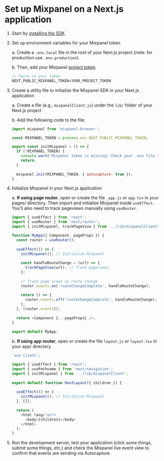


# Set up Mixpanel on a Next.js application

1. Start by [installing the SDK](https://docs.mixpanel.com/docs/quickstart/install-mixpanel).
2. Set up environment variables for your Mixpanel token

   a. Create a `.env.local` file in the root of your Next.js project (note: for production use `.env.production`).

   b. Then, add your Mixpanel [project token](https://docs.mixpanel.com/docs/orgs-and-projects/managing-projects#find-your-project-tokens).

   ```javascript
   // Paste in your token
   NEXT_PUBLIC_MIXPANEL_TOKEN=YOUR_PROJECT_TOKEN
   ```
  
3. Create a utility file to initialize the Mixpanel SDK in your Next.js application

   a. Create a file (e.g., `mixpanelClient.js`) under the `lib/` folder of your Next.js project

   b. Add the following code to the file:

   ```javascript
   import mixpanel from 'mixpanel-browser';

   const MIXPANEL_TOKEN = process.env.NEXT_PUBLIC_MIXPANEL_TOKEN;

   export const initMixpanel = () => {
     if (!MIXPANEL_TOKEN) {
       console.warn('Mixpanel token is missing! Check your .env file.');
       return;
     }
    
     mixpanel.init(MIXPANEL_TOKEN, { autocapture: true });
   }
   ```

4. Initialize Mixpanel in your Next.js application

   a. **If using page router**, open or create the file `_app.js` or `app.tsx` in your pages/ directory. Then import and initialize Mixpanel inside `useEffect`. You’ll also need to track pageviews manually using `useRouter`.
   
   ```javascript
   import { useEffect } from 'react';
   import { useRouter } from 'next/router';
   import { initMixpanel, trackPageView } from '../lib/mixpanelClient';

   function MyApp({ Component, pageProps }) {
     const router = useRouter();
  
     useEffect(() => {
       initMixpanel(); // Initialize Mixpanel
  
       const handleRouteChange = (url) => {
         trackPageView(url); // Track pageviews
       };
  
       // Track page views on route change
       router.events.on('routeChangeComplete', handleRouteChange);
  
       return () => {
         router.events.off('routeChangeComplete', handleRouteChange);
       };
     }, [router.events]);
  
     return <Component {...pageProps} />;
   }
  
   export default MyApp;
   ```

   b. **If using app router**, open or create the file `layout.js` or `layout.tsx` in your app/ directory
   ```javascript
   'use client';

   import { useEffect } from 'react';
   import { usePathname } from 'next/navigation';
   import { initMixpanel } from '../lib/mixpanelClient';
  
   export default function RootLayout({ children }) {
  
     useEffect(() => {
       initMixpanel(); // Initialize Mixpanel
     }, []);
  
     return (
       <html lang="en">
         <body>{children}</body>
       </html>
     );
   }
   ```

5. Run the development server, test your application (click some things, submit some things, etc.) and check the Mixpanel live event view to confirm that events are sending via Autocapture.
   
